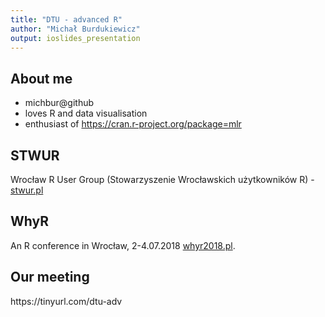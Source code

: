 ```yaml
---
title: "DTU - advanced R"
author: "Michał Burdukiewicz"
output: ioslides_presentation
---
```


## About me

 - michbur@github
 - loves R and data visualisation
 - enthusiast of [https://cran.r-project.org/package=mlr](mlr)

## STWUR

Wrocław R User Group (Stowarzyszenie Wrocławskich użytkowników R) - [stwur.pl](stwur.pl)

## WhyR

An R conference in Wrocław, 2-4.07.2018 [whyr2018.pl](whyr2018.pl).

## Our meeting

https://tinyurl.com/dtu-adv
